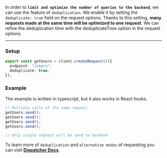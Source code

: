 In order to **`limit and optimize the number of queries to the backend`**, we can use the feature of `deduplication`. We
enable it by setting the `deduplicate: true` field on the request options. Thanks to this setting, **many requests made
at the same time will be optimized to one request**. We can refine the deduplication time with the deduplicateTime
option in the request options.

---

### Setup

```ts
export const getUsers = client.createRequest()({
  endpoint: "/users",
  deduplicate: true,
});
```

### Example

The example is written in typescript, but it also works in React hooks.

```ts
// Multiple calls of the same request
getUsers.send();
getUsers.send();
getUsers.send();
getUsers.send();

// Only single request will be send to backend
```

To learn more of `deduplication` and `alternative modes` of requesting you can visit
**[Dispatcher Docs](/documentation/02-Core/Dispatcher.mdx#dispatching-modes)**.

